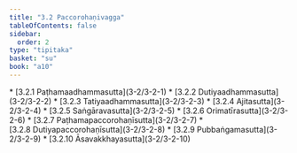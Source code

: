 ```yaml
---
title: "3.2 Paccorohaṇivagga"
tableOfContents: false
sidebar:
  order: 2
type: "tipitaka"
basket: "su"
book: "a10"
---
```



<DynamicBreadcrumb />



<TableOfContents book="a10" section="3.2">
* [3.2.1 Paṭhamaadhammasutta](3-2/3-2-1)
* [3.2.2 Dutiyaadhammasutta](3-2/3-2-2)
* [3.2.3 Tatiyaadhammasutta](3-2/3-2-3)
* [3.2.4 Ajitasutta](3-2/3-2-4)
* [3.2.5 Saṅgāravasutta](3-2/3-2-5)
* [3.2.6 Orimatīrasutta](3-2/3-2-6)
* [3.2.7 Paṭhamapaccorohaṇīsutta](3-2/3-2-7)
* [3.2.8 Dutiyapaccorohaṇīsutta](3-2/3-2-8)
* [3.2.9 Pubbaṅgamasutta](3-2/3-2-9)
* [3.2.10 Āsavakkhayasutta](3-2/3-2-10)
</TableOfContents>